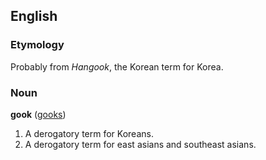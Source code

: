 ==English==
===Etymology===
Probably from ''Hangook'', the Korean term for Korea.

===Noun===
'''gook''' ([[gooks]])

#A derogatory term for Koreans.
#A derogatory term for east asians and southeast asians.